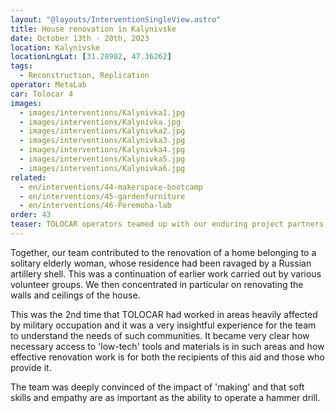 ```yaml
---
layout: "@layouts/InterventionSingleView.astro"
title: House renovation in Kalynivske
date: October 13th - 20th, 2023
location: Kalynivske
locationLngLat: [31.28982, 47.36262] 
tags: 
  - Reconstruction, Replication
operator: MetaLab
car: Tolocar 4
images:
  - images/interventions/Kalynivka1.jpg
  - images/interventions/Kalynivka.jpg 
  - images/interventions/Kalynivka2.jpg
  - images/interventions/Kalynivka3.jpg 
  - images/interventions/Kalynivka4.jpg
  - images/interventions/Kalynivka5.jpg
  - images/interventions/Kalynivka6.jpg
related:
  - en/interventions/44-makerspace-bootcamp
  - en/interventions/45-gardenfurniture
  - en/interventions/46-Peremoha-lab
order: 43
teaser: TOLOCAR operators teamed up with our enduring project partners from MetaLab to visit Kalynivske village in the Kherson region.
---
```


Together, our team contributed to the renovation of a home belonging to a solitary elderly woman, whose residence had been ravaged by a Russian artillery shell. This was a continuation of earlier work carried out by various volunteer groups. We then concentrated in particular on renovating the walls and ceilings of the house.

This was the 2nd time that TOLOCAR had worked in areas heavily affected by military occupation and it was a very insightful experience for the team to understand the needs of such communities. It became very clear how necessary access to 'low-tech' tools and materials is in such areas and how effective renovation work is for both the recipients of this aid and those who provide it. 

The team was deeply convinced of the impact of 'making' and that soft skills and empathy are as important as the ability to operate a hammer drill.
